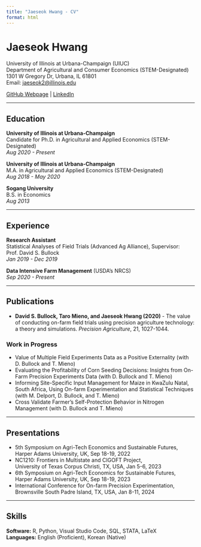 ```yaml
---
title: "Jaeseok Hwang - CV"
format: html
---
```


# Jaeseok Hwang

University of Illinois at Urbana-Champaign (UIUC)  
Department of Agricultural and Consumer Economics (STEM-Designated)  
1301 W Gregory Dr, Urbana, IL 61801  
Email: [jaeseok2@illinois.edu](mailto:jaeseok2@illinois.edu)  

[GitHub Webpage](https://jaeseok2illinois.github.io/) | [LinkedIn](https://www.linkedin.com/in/jaeseok-hwang-0b06741a1/)

---

## Education

**University of Illinois at Urbana-Champaign**  
Candidate for Ph.D. in Agricultural and Applied Economics (STEM-Designated)  
*Aug 2020 - Present*

**University of Illinois at Urbana-Champaign**  
M.A. in Agricultural and Applied Economics (STEM-Designated)  
*Aug 2018 - May 2020*

**Sogang University**  
B.S. in Economics  
*Aug 2013*

---

## Experience

**Research Assistant**  
Statistical Analyses of Field Trials (Advanced Ag Alliance), Supervisor: Prof. David S. Bullock  
*Jan 2019 - Dec 2019*

**Data Intensive Farm Management** (USDA's NRCS)  
*Sep 2020 - Present*

---

## Publications

- **David S. Bullock, Taro Mieno, and Jaeseok Hwang (2020)** - The value of conducting on-farm field trials using precision agriculture technology: a theory and simulations. *Precision Agriculture*, 21, 1027-1044.

### Work in Progress
- Value of Multiple Field Experiments Data as a Positive Externality (with D. Bullock and T. Mieno)
- Evaluating the Profitability of Corn Seeding Decisions: Insights from On-Farm Precision Experiments Data (with D. Bullock and T. Mieno)
- Informing Site-Specific Input Management for Maize in KwaZulu Natal, South Africa, Using On-farm Experimentation and Statistical Techniques (with M. Delport, D. Bullock, and T. Mieno)
- Cross Validate Farmer's Self-Protection Behavior in Nitrogen Management (with D. Bullock and T. Mieno)

---

## Presentations

- 5th Symposium on Agri-Tech Economics and Sustainable Futures,  
  Harper Adams University, UK, Sep 18-19, 2022
- NC1210: Frontiers in Multistate and CIGOFT Project,  
  University of Texas Corpus Christi, TX, USA, Jan 5-6, 2023
- 6th Symposium on Agri-Tech Economics for Sustainable Futures,  
  Harper Adams University, UK, Sep 18-19, 2023
- International Conference for On-farm Precision Experimentation,  
  Brownsville South Padre Island, TX, USA, Jan 8-11, 2024

---

## Skills

**Software:** R, Python, Visual Studio Code, SQL, STATA, LaTeX  
**Languages:** English (Proficient), Korean (Native)
